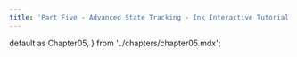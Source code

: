 ---
title: 'Part Five - Advanced State Tracking - Ink Interactive Tutorial'
---

  default as Chapter05,
} from '../chapters/chapter05.mdx';

<Chapter05 />
